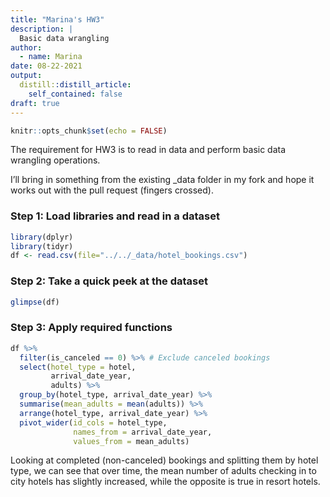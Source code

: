 ```yaml
---
title: "Marina's HW3"
description: |
  Basic data wrangling
author:
  - name: Marina
date: 08-22-2021
output:
  distill::distill_article:
    self_contained: false
draft: true
---
```



```r
knitr::opts_chunk$set(echo = FALSE)
```

The requirement for HW3 is to read in data and perform basic data wrangling operations.

I'll bring in something from the existing _data folder in my fork and hope it works out with the pull request (fingers crossed).

### Step 1: Load libraries and read in a dataset
```r
library(dplyr)
library(tidyr)
df <- read.csv(file="../../_data/hotel_bookings.csv")
```

### Step 2: Take a quick peek at the dataset
```r
glimpse(df)
```
### Step 3: Apply required functions
```r

df %>%
  filter(is_canceled == 0) %>% # Exclude canceled bookings
  select(hotel_type = hotel,
         arrival_date_year,
         adults) %>%
  group_by(hotel_type, arrival_date_year) %>%
  summarise(mean_adults = mean(adults)) %>%
  arrange(hotel_type, arrival_date_year) %>%
  pivot_wider(id_cols = hotel_type,
              names_from = arrival_date_year,
              values_from = mean_adults)

```
Looking at completed (non-canceled) bookings and splitting them by hotel type, we can see that over time, the mean number of adults checking in to city hotels has slightly increased, while the opposite is true in resort hotels.
